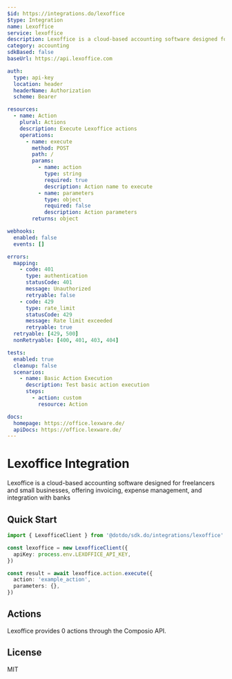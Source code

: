 ```yaml
---
$id: https://integrations.do/lexoffice
$type: Integration
name: Lexoffice
service: lexoffice
description: Lexoffice is a cloud-based accounting software designed for freelancers and small businesses, offering invoicing, expense management, and integration with banks
category: accounting
sdkBased: false
baseUrl: https://api.lexoffice.com

auth:
  type: api-key
  location: header
  headerName: Authorization
  scheme: Bearer

resources:
  - name: Action
    plural: Actions
    description: Execute Lexoffice actions
    operations:
      - name: execute
        method: POST
        path: /
        params:
          - name: action
            type: string
            required: true
            description: Action name to execute
          - name: parameters
            type: object
            required: false
            description: Action parameters
        returns: object

webhooks:
  enabled: false
  events: []

errors:
  mapping:
    - code: 401
      type: authentication
      statusCode: 401
      message: Unauthorized
      retryable: false
    - code: 429
      type: rate_limit
      statusCode: 429
      message: Rate limit exceeded
      retryable: true
  retryable: [429, 500]
  nonRetryable: [400, 401, 403, 404]

tests:
  enabled: true
  cleanup: false
  scenarios:
    - name: Basic Action Execution
      description: Test basic action execution
      steps:
        - action: custom
          resource: Action

docs:
  homepage: https://office.lexware.de/
  apiDocs: https://office.lexware.de/
---
```


# Lexoffice Integration

Lexoffice is a cloud-based accounting software designed for freelancers and small businesses, offering invoicing, expense management, and integration with banks

## Quick Start

```typescript
import { LexofficeClient } from '@dotdo/sdk.do/integrations/lexoffice'

const lexoffice = new LexofficeClient({
  apiKey: process.env.LEXOFFICE_API_KEY,
})

const result = await lexoffice.action.execute({
  action: 'example_action',
  parameters: {},
})
```

## Actions

Lexoffice provides 0 actions through the Composio API.

## License

MIT
